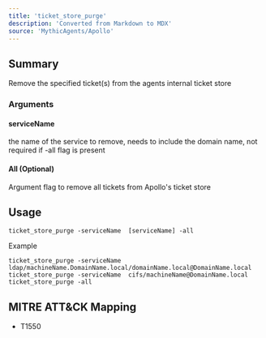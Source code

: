 ```yaml
---
title: 'ticket_store_purge'
description: 'Converted from Markdown to MDX'
source: 'MythicAgents/Apollo'
---
```


## Summary
Remove the specified ticket(s) from the agents internal ticket store


### Arguments


#### serviceName 
the name of the service to remove, needs to include the domain name, not required if -all flag is present

#### All (Optional)
Argument flag to remove all tickets from Apollo's ticket store



## Usage
```
ticket_store_purge -serviceName  [serviceName] -all
```

Example
```
ticket_store_purge -serviceName  ldap/machineName.DomainName.local/domainName.local@DomainName.local
ticket_store_purge -serviceName  cifs/machineName@DomainName.local
ticket_store_purge -all
```

## MITRE ATT&CK Mapping
- T1550